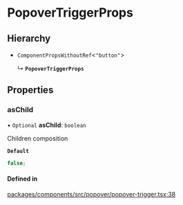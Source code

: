 # PopoverTriggerProps

## Hierarchy

- `ComponentPropsWithoutRef`\<`"button"`\>

  ↳ **`PopoverTriggerProps`**

## Properties

### asChild

• `Optional` **asChild**: `boolean`

Children composition

**`Default`**

```ts
false;
```

#### Defined in

[packages/components/src/popover/popover-trigger.tsx:38](https://github.com/vtex/shoreline/blob/6674ddada/packages/components/src/popover/popover-trigger.tsx#L38)
